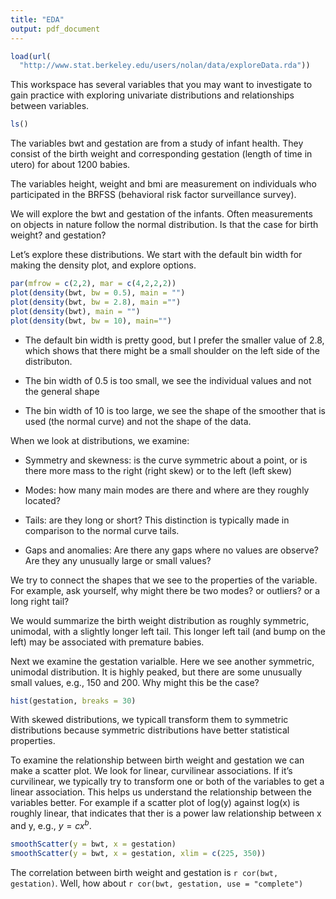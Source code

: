 ```yaml
---
title: "EDA"
output: pdf_document
---
```



```r
load(url(
  "http://www.stat.berkeley.edu/users/nolan/data/exploreData.rda"))
```

This workspace has several variables that you may want to 
investigate to gain practice with exploring 
univariate distributions and relationships between variables.

```r
ls()
```

The variables bwt and gestation are from a study of infant
health. They consist of the birth weight and corresponding
gestation (length of time in utero) for about 1200 babies.

The variables height, weight and bmi are measurement on 
individuals who participated in the BRFSS (behavioral risk
factor surveillance survey).

We will explore the bwt and gestation of the infants.
Often measurements on objects in nature follow the 
normal distribution. Is that the case for birth weight?
and gestation?

Let's explore these distributions. We start with the default
bin width for making the density plot, and explore options.

```r
par(mfrow = c(2,2), mar = c(4,2,2,2))
plot(density(bwt, bw = 0.5), main = "")
plot(density(bwt, bw = 2.8), main ="")
plot(density(bwt), main = "")
plot(density(bwt, bw = 10), main="")
```

- The default bin width is pretty good, 
but I prefer the smaller value of 2.8,
which shows that there might be a small shoulder 
on the left side of the distributon.

- The bin width of 0.5 is too small, we see the individual values
and not the general shape

- The bin width of 10 is too large, we see the shape of the smoother that is used (the normal curve) and not the shape
of the data.

When we look at distributions, we examine:

- Symmetry and skewness: is the curve symmetric about a point, or is there more mass to the right (right skew) or to the left (left skew)

- Modes: how many main modes are there and where are they roughly 
located?

- Tails: are they long or short? This distinction is typically 
made in comparison to the normal curve tails.

- Gaps and anomalies: Are there any gaps where no values are observe? Are they any unusually large or small values?

We try to connect the shapes that we see to the properties
of the variable. For example, ask yourself, why might there
be two modes? or outliers? or a long right tail?

We would summarize the birth weight distribution as 
roughly symmetric, unimodal, with a slightly longer left tail.
This longer left tail (and bump on the left) may be associated
with premature babies.

Next we examine the gestation varialble. Here we see another 
symmetric, unimodal distribution. It is highly peaked, but
there are some unusually small values, e.g., 150 and 200.
Why might this be the case?

```r
hist(gestation, breaks = 30)
```

With skewed distributions, we typicall transform them to 
symmetric distributions because symmetric distributions have
better statistical properties.


To examine the relationship between birth weight and gestation
we can make a scatter plot. We look for linear, curvilinear
associations. If it's curvilinear, we typically try to 
transform one or both of the variables to get a linear association.
This helps us understand the relationship between the variables 
better.
For example if a scatter plot of log(y) against log(x) is
roughly linear, that indicates that ther is a power law 
relationship between x and y, e.g., $y = cx^b$.

```r
smoothScatter(y = bwt, x = gestation)
smoothScatter(y = bwt, x = gestation, xlim = c(225, 350))
```

The correlation between birth weight and gestation is
`r cor(bwt, gestation)`.
Well, how about `r cor(bwt, gestation, use = "complete")`

